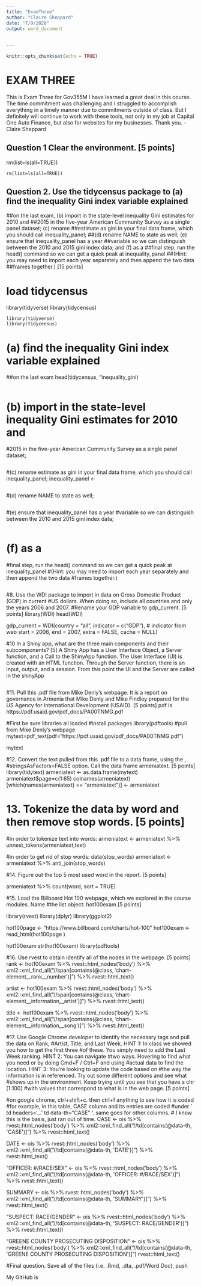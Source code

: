 ---
title: "ExamThree"
author: "Claire Sheppard"
date: "7/9/2020"
output: word_document
 
  
---

```{r setup, include=FALSE}
knitr::opts_chunk$set(echo = TRUE)
```

# EXAM THREE

This is Exam Three for Gov355M
    I have learned a great deal in this course. The time commitment was challenging and I struggled to accomplish everything in a timely manner due to commitments outside of class. But I definitely will continue to work with these tools, not only in my job at Capital One Auto Finance, but also for websites for my businesses. Thank you. - Claire Sheppard


## Question 1 Clear the environment. [5 points]

rm(list=ls(all=TRUE))


```{clear the environment, echo=FALSE}
rm(list=ls(all=TRUE))
```

## Question 2. Use the tidycensus package to (a) find the inequality Gini index variable explained
##on the last exam, (b) import in the state-level inequality Gini estimates for 2010 and
##2015 in the five-year American Community Survey as a single panel dataset; (c) rename
##estimate as gini in your final data frame, which you should call inequality_panel;
##(d) rename NAME to state as well; (e) ensure that inequality_panel has a year
##variable so we can distinguish between the 2010 and 2015 gini index data; and (f) as a
##final step, run the head() command so we can get a quick peak at inequality_panel
##(Hint: you may need to import each year separately and then append the two data
##frames together.) [15 points]

# load tidycensus
library(tidyverse)
library(tidycensus)

```{load library(tidycensus), echo=FALSE}
library(tidyverse)
library(tidycensus)
```


# (a) find the inequality Gini index variable explained
##on the last exam 
head(tidycensus, "inequality_gini)


```{load library(tidycensus), echo=FALSE}
```


# (b) import in the state-level inequality Gini estimates for 2010 and
#2015 in the five-year American Community Survey as a single panel dataset; 


```{load library(tidycensus), echo=FALSE}
```

#(c) rename estimate as gini in your final data frame, which you should call inequality_panel; 
inequality_panel <-

```{load library(tidycensus), echo=FALSE}
```



#(d) rename NAME to state as well;  

```{load library(tidycensus), echo=FALSE}
```


#(e) ensure that inequality_panel has a year
#variable so we can distinguish between the 2010 and 2015 gini index data; 

```{load library(tidycensus), echo=FALSE}
```



# (f) as a
#final step, run the head() command so we can get a quick peak at inequality_panel
#(Hint: you may need to import each year separately and then append the two data
#frames together.)

```{sadly remember doing this, echo=TRUE}
```
#8. Use the WDI package to import in data on Gross Domestic Product (GDP) in current
#US dollars. When doing so, include all countries and only the years 2006 and 2007.
#Rename your GDP variable to gdp_current. [5 points]
library(WDI)
head(WDI)

gdp_current = WDI(country = "all",
            indicator = c("GDP"), # indicator from web
            start = 2006, end = 2007, extra = FALSE, cache = NULL)


#10 In a Shiny app, what are the three main components and their subcomponents? [5]
     A Shiny App has a User Interface Object, a Server function, and a Call to the ShinyApp function. 
  The User Interface (UI) is created with an HTML function.  Through the Server function, there is an input, output, and a session. From this point the UI and the Server are called in the shinyApp


```{shinyApp, echo=FALSE}
```


#11. Pull this .pdf file from Mike Denly’s webpage. It is a report on governance in Armenia
that Mike Denly and Mike Findley prepared for the US Agency for International
Development (USAID). [5 points]
pdf is https://pdf.usaid.gov/pdf_docs/PA00TNMG.pdf

#First be sure libraries all loaded
#install.packages
library(pdftools)
#pull from Mike Denly's webpage
mytext=pdf_text(pdf="https://pdf.usaid.gov/pdf_docs/PA00TNMG.pdf")

mytext



#12. Convert the text pulled from this .pdf file to a data frame, using the ,
#stringsAsFactors=FALSE option. Call the data frame armeniatext. [5 points]
library(tidytext)
armeniatext <- as.data.frame(mytext)
armeniatext$page=c(1:65)
colnames(armeniatext)[which(names(armeniatext) == "armeniatext")] <- armeniatext


# 13. Tokenize the data by word and then remove stop words. [5 points]

#in order to tokenize text into words:
armeniatext <- armeniatext %>%
  unnest_tokens(armeniatext,text)

#in order to get rid of stop words:
data(stop_words)
armeniatext <- armeniatext %>%
anti_join(stop_words)


#14. Figure out the top 5 most used word in the report. [5 points]

armeniatext %>%
count(word, sort = TRUE)


#15. Load the Billboard Hot 100 webpage, which we explored in the course modules. Name
#the list object: hot100exam [5 points]

library(rvest)
library(dplyr)
library(ggplot2)

hot100page <- "https://www.billboard.com/charts/hot-100"
hot100exam <- read_html(hot100page
                    )

hot100exam
str(hot100exam)
library(pdftools)

#16. Use rvest to obtain identify all of the nodes in the webpage. [5 points]
rank <- hot100exam %>%
    rvest::html_nodes('body') %>%
    xml2::xml_find_all("//span[contains(@class,
                      'chart-element__rank__number')]") %>%
    rvest::html_text()

artist <- hot100exam %>%
    rvest::html_nodes('body') %>%
    xml2::xml_find_all("//span[contains(@class,
                      'chart-element__information__artist')]") %>%
    rvest::html_text()

title <- hot100exam %>%
    rvest::html_nodes('body') %>%
    xml2::xml_find_all("//span[contains(@class,
                    'chart-element__information__song')]") %>%
    rvest::html_text()

#17. Use Google Chrome developer to identify the necessary tags and pull the data on Rank,
#Artist, Title, and Last Week. HINT 1: In class we showed you how to get the first three
#of these. You simply need to add the Last Week ranking. HINT 2: You can navigate
#two ways. Hovering to find what you need or by doing Cmd+F / Ctrl+F and using
#actual data to find the location. HINT 3: You’re looking to update the code based on
#the way the information is in referenced. Try out some different options and see what
#shows up in the environment. Keep trying until you see that you have a chr [1:100]
#with values that correspond to what is in the web page. [5 points]

#on google chrome, ctrl+shift+c. then ctrl+f anything to see how it is coded
#for example, in this table, CASE column and its entries are coded
#under ' td headers='...' td data-th="CASE" '. same goes for other columns.
# I know this is the basis, just ran out of time.
CASE <- ois %>%
  rvest::html_nodes('body') %>%
  xml2::xml_find_all("//td[contains(@data-th, 'CASE')]") %>%
  rvest::html_text()

DATE <- ois %>%
  rvest::html_nodes('body') %>%
  xml2::xml_find_all("//td[contains(@data-th, 'DATE')]") %>%
  rvest::html_text()

"OFFICER: #/RACE/SEX" <- ois %>%
  rvest::html_nodes('body') %>%
  xml2::xml_find_all("//td[contains(@data-th, 'OFFICER: #/RACE/SEX')]") %>%
  rvest::html_text()

SUMMARY <- ois %>%
  rvest::html_nodes('body') %>%
  xml2::xml_find_all("//td[contains(@data-th, 'SUMMARY')]") %>%
  rvest::html_text()

"SUSPECT: RACE/GENDER" <- ois %>%
  rvest::html_nodes('body') %>%
  xml2::xml_find_all("//td[contains(@data-th, 'SUSPECT: RACE/GENDER')]") %>%
  rvest::html_text()

"GREENE COUNTY PROSECUTING DISPOSITION" <- ois %>%
  rvest::html_nodes('body') %>%
  xml2::xml_find_all("//td[contains(@data-th, 'GREENE COUNTY PROSECUTING DISPOSITION')]") rvest::html_text()

#Final question. Save all of the files (i.e. .Rmd, .dta, .pdf/Word Doc), push

My GitHub is 

